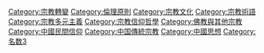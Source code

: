 {{catmore}}

[[Category:宗教轉變|Category:宗教轉變]]
[[Category:倫理原則|Category:倫理原則]]
[[Category:宗教文化|Category:宗教文化]]
[[Category:宗教術語|Category:宗教術語]]
[[Category:宗教多元主義|Category:宗教多元主義]]
[[Category:宗教信仰哲學|Category:宗教信仰哲學]]
[[Category:佛教與其他宗教|Category:佛教與其他宗教]]
[[Category:中國民間信仰|Category:中國民間信仰]]
[[Category:中国傳統宗教|Category:中国傳統宗教]]
[[Category:中國思想|Category:中國思想]]
[[Category:名数3|Category:名数3]]